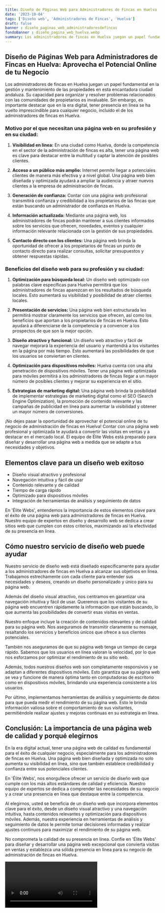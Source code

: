 ```yaml
---
title: Diseño de Páginas Web para Administradores de Fincas en Huelva
date: '2023-10-04'
tags: ['Diseño web', 'Administradores de Fincas', 'Huelva']
draft: false
banner : diseño_paginas_web_administradoresdefincas
fondoBanner : diseño_pagina_web_huelva.webp
summary: Los administradores de fincas en Huelva juegan un papel fundamental en la gestión y mantenimiento de las propiedades en esta encantadora ciudad andaluza. Su capacidad para organizar y resolver problemas relacionados con las comunidades de propietarios es invaluable. Sin embargo, es importante destacar que en la era digital, tener presencia en línea se ha vuelto imprescindible para cualquier negocio, incluido el de los administradores de fincas en Huelva. 
---
```


## Diseño de Páginas Web para Administradores de Fincas en Huelva: Aprovecha el Potencial Online de tu Negocio

Los administradores de fincas en Huelva juegan un papel fundamental en la gestión y mantenimiento de las propiedades en esta encantadora ciudad andaluza. Su capacidad para organizar y resolver problemas relacionados con las comunidades de propietarios es invaluable. Sin embargo, es importante destacar que en la era digital, tener presencia en línea se ha vuelto imprescindible para cualquier negocio, incluido el de los administradores de fincas en Huelva. 

### Motivo por el que necesitan una página web en su profesión y en su ciudad:

1. **Visibilidad en línea:** En una ciudad como Huelva, donde la competencia en el sector de la administración de fincas es alta, tener una página web es clave para destacar entre la multitud y captar la atención de posibles clientes.

2. **Acceso a un público más amplio:** Internet permite llegar a potenciales clientes de manera más efectiva y a nivel global. Una página web bien diseñada y optimizada ayudará a ampliar la audiencia y atraer nuevos clientes a la empresa de administración de fincas.

3. **Generación de confianza:** Contar con una página web profesional transmitirá confianza y credibilidad a los propietarios de las fincas que están buscando un administrador de confianza en Huelva.

4. **Información actualizada:** Mediante una página web, los administradores de fincas podrán mantener a sus clientes informados sobre los servicios que ofrecen, novedades, eventos y cualquier información relevante relacionada con la gestión de sus propiedades.

5. **Contacto directo con los clientes:** Una página web brinda la oportunidad de ofrecer a los propietarios de fincas un punto de contacto directo para realizar consultas, solicitar presupuestos y obtener respuestas rápidas.

### Beneficios del diseño web para su profesión y su ciudad:

1. **Optimización para búsqueda local:** Un diseño web optimizado con palabras clave específicas para Huelva permitirá que los administradores de fincas aparezcan en los resultados de búsqueda locales. Esto aumentará su visibilidad y posibilidad de atraer clientes locales.

2. **Presentación de servicios:** Una página web bien estructurada les permitirá mostrar claramente los servicios que ofrecen, así como los beneficios que aportan a los propietarios de fincas en Huelva. Esto ayudará a diferenciarse de la competencia y a convencer a los prospectos de que son la mejor opción.

3. **Diseño atractivo y funcional:** Un diseño web atractivo y fácil de navegar mejorará la experiencia del usuario y mantendrá a los visitantes en la página por más tiempo. Esto aumentará las posibilidades de que los usuarios se conviertan en clientes.

4. **Optimización para dispositivos móviles:** Huelva cuenta con una alta penetración de dispositivos móviles. Tener una página web optimizada para móviles permitirá a los administradores de fincas llegar a un mayor número de posibles clientes y mejorar su experiencia en el sitio.

5. **Estrategias de marketing digital:** Una página web brinda la posibilidad de implementar estrategias de marketing digital como el SEO (Search Engine Optimization), la promoción de contenido relevante y las campañas de publicidad en línea para aumentar la visibilidad y obtener un mayor número de conversiones.

¡No dejes pasar la oportunidad de aprovechar el potencial online de tu negocio de administración de fincas en Huelva! Contar con una página web profesional y optimizada te ayudará a convertir las visitas en ventas y a destacar en el mercado local. El equipo de Élite Webs está preparado para diseñar y desarrollar una página web a medida que se adapte a tus necesidades y objetivos.

<GifSeo />

<Cta />

## Elementos clave para un diseño web exitoso

- Diseño visual atractivo y profesional
- Navegación intuitiva y fácil de usar
- Contenido relevante y de calidad
- Tiempo de carga rápido
- Optimizado para dispositivos móviles
- Integración de herramientas de análisis y seguimiento de datos

En 'Élite Webs', entendemos la importancia de estos elementos clave para el éxito de una página web para administradores de fincas en Huelva. Nuestro equipo de expertos en diseño y desarrollo web se dedica a crear sitios web que cumplen con estos criterios, maximizando así la efectividad de su presencia en línea.

## Cómo nuestro servicio de diseño web puede ayudar

Nuestro servicio de diseño web está diseñado específicamente para ayudar a los administradores de fincas en Huelva a alcanzar sus objetivos en línea. Trabajamos estrechamente con cada cliente para entender sus necesidades y deseos, creando un diseño personalizado y único para su página web.

Además del diseño visual atractivo, nos centramos en garantizar una navegación intuitiva y fácil de usar. Queremos que los visitantes de su página web encuentren rápidamente la información que están buscando, lo que aumenta las posibilidades de convertir esas visitas en ventas.

Nuestro enfoque incluye la creación de contenidos relevantes y de calidad para su página web. Nos aseguramos de transmitir claramente su mensaje, resaltando los servicios y beneficios únicos que ofrece a sus clientes potenciales.

También nos aseguramos de que su página web tenga un tiempo de carga rápido. Sabemos que los usuarios en línea valoran la velocidad, por lo que nos esforzamos por optimizar el rendimiento de su sitio web.

Además, todos nuestros diseños web son completamente responsivos y se adaptan a diferentes dispositivos móviles. Esto garantiza que su página web se vea y funcione de manera óptima tanto en computadoras de escritorio como en dispositivos móviles, brindando una experiencia consistente a los usuarios.

Por último, implementamos herramientas de análisis y seguimiento de datos para que pueda medir el rendimiento de su página web. Esto le brinda información valiosa sobre el comportamiento de sus visitantes, permitiéndole realizar ajustes y mejoras continuas en su estrategia en línea.

## Conclusión: La importancia de una página web de calidad y porqué elegirnos

En la era digital actual, tener una página web de calidad es fundamental para el éxito de cualquier negocio, especialmente para los administradores de fincas en Huelva. Una página web bien diseñada y optimizada no solo aumenta su visibilidad en línea, sino que también establece credibilidad y confianza entre sus potenciales clientes.

En 'Élite Webs', nos enorgullece ofrecer un servicio de diseño web que cumple con los más altos estándares de calidad y eficiencia. Nuestro equipo de expertos se dedica a comprender las necesidades de su negocio y a crear una presencia en línea que destaque entre la competencia.

Al elegirnos, usted se beneficia de un diseño web que incorpora elementos clave para el éxito, desde un diseño visual atractivo y una navegación intuitiva, hasta contenidos relevantes y optimización para dispositivos móviles. Además, nuestra experiencia en herramientas de análisis y seguimiento de datos le permite tomar decisiones informadas y realizar ajustes continuos para maximizar el rendimiento de su página web.

No comprometa la calidad de su presencia en línea. Confíe en 'Élite Webs' para diseñar y desarrollar una página web excepcional que convierta visitas en ventas y establezca una sólida presencia en línea para su negocio de administración de fincas en Huelva.

<Video />

<CtaBot job='Administradores de Fincas' city='Huelva'/>

<Gmaps query='Huelva+españa+maps' />